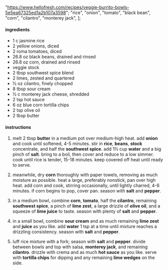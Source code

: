   "https://www.hellofresh.com/recipes/veggie-burrito-bowls-5e5ea67325ed1a2b107a3598";
  "rice",
  "onion",
  "tomato",
  "black bean",
  "corn",
  "cilantro",
  "monterey jack",
];

#### ingredients

- 1 c jasmine rice
- 2 yellow onions, diced
- 2 roma tomatoes, diced
- 26.8 oz black beans, drained and rinsed
- 26.8 oz corn, drained and rinsed
- veggie stock
- 2 tbsp southwest spice blend
- 2 limes, zested and quartered
- ½ oz cilantro, finely chopped
- 8 tbsp sour cream
- ½ c monterey jack cheese, shredded
- 2 tsp hot sauce
- 6 oz blue corn tortilla chips
- 2 tsp olive oil
- 2 tbsp butter

#### instructions

1. melt 2 tbsp **butter** in a medium pot over medium-high heat. add **onion** and cook until softened, 4-5 minutes. stir in **rice**, **beans**, **stock** concentrate, and half the **southwest spice**. add 1½ cup **water** and a big pinch of **salt**. bring to a boil, then cover and reduce to a low simmer. cook until rice is tender, 15-18 minutes. keep covered off heat until ready to serve.

2. meanwhile, dry **corn** thoroughly with paper towels, removing as much moisture as possible. heat a large, preferably nonstick, pan over high heat. add corn and cook, stirring occasionally, until lightly charred, 4-6 minutes. if corn begins to pop, cover pan. season with **salt** and **pepper**.

3. in a medium bowl, combine **corn**, **tomato**, half the **cilantro**, remaining **southwest spice**, a pinch of **lime zest**, a large drizzle of **olive oil**, and a squeeze of **lime juice** to taste. season with plenty of **salt** and **pepper**.

4. in a small bowl, combine **sour cream** and as much remaining **lime zest** and **juice** as you like. add **water** 1 tsp at a time until mixture reaches a drizzling consistency. season with **salt** and **pepper**.

5. luff rice mixture with a fork; season with **salt** and **pepper**. divide between bowls and top with salsa, **monterey jack**, and remaining **cilantro**. drizzle with crema and as much **hot sauce** as you like. serve with **tortilla chips** for dipping and any remaining **lime wedges** on the side.
